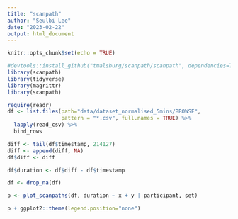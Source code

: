 ---
title: "scanpath"
author: "Seulbi Lee"
date: "2023-02-22"
output: html_document
---

```{r setup, include=FALSE}
knitr::opts_chunk$set(echo = TRUE)

#devtools::install_github("tmalsburg/scanpath/scanpath", dependencies=TRUE)
library(scanpath)
library(tidyverse)
library(magrittr)
library(scanpath)

require(readr)
df <- list.files(path="data/dataset_normalised_5mins/BROWSE",
                 pattern = "*.csv", full.names = TRUE) %>% 
  lapply(read_csv) %>% 
  bind_rows
```

```{r}
diff <- tail(df$timestamp, 214127) 
diff <- append(diff, NA)
df$diff <- diff

df$duration <- df$diff - df$timestamp

df <- drop_na(df)

p <- plot_scanpaths(df, duration ~ x + y | participant, set)

p + ggplot2::theme(legend.position="none")
```